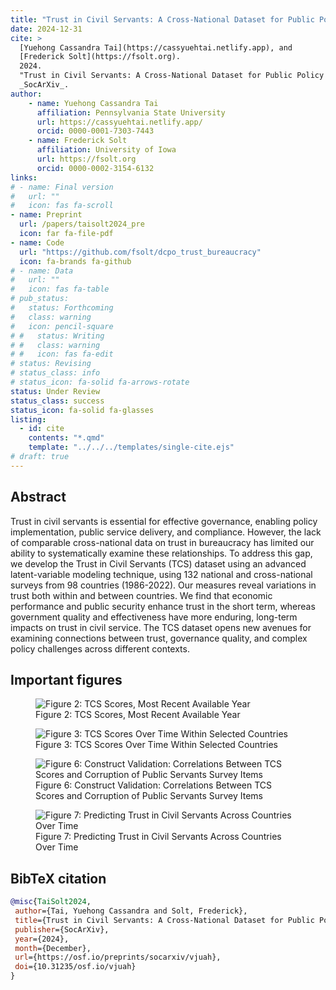```yaml
---
title: "Trust in Civil Servants: A Cross-National Dataset for Public Policy Research, 1986–2022"
date: 2024-12-31
cite: >
  [Yuehong Cassandra Tai](https://cassyuehtai.netlify.app), and
  [Frederick Solt](https://fsolt.org). 
  2024.
  "Trust in Civil Servants: A Cross-National Dataset for Public Policy Research, 1986–2022."
  _SocArXiv_.
author:
    - name: Yuehong Cassandra Tai
      affiliation: Pennsylvania State University
      url: https://cassyuehtai.netlify.app/
      orcid: 0000-0001-7303-7443
    - name: Frederick Solt
      affiliation: University of Iowa
      url: https://fsolt.org
      orcid: 0000-0002-3154-6132
links:
# - name: Final version
#   url: ""
#   icon: fas fa-scroll
- name: Preprint
  url: /papers/taisolt2024_pre
  icon: far fa-file-pdf
- name: Code
  url: "https://github.com/fsolt/dcpo_trust_bureaucracy"
  icon: fa-brands fa-github
# - name: Data
#   url: ""
#   icon: fas fa-table
# pub_status:
#   status: Forthcoming
#   class: warning
#   icon: pencil-square
# #   status: Writing
# #   class: warning
# #   icon: fas fa-edit
# status: Revising
# status_class: info
# status_icon: fa-solid fa-arrows-rotate
status: Under Review
status_class: success
status_icon: fa-solid fa-glasses
listing:
  - id: cite
    contents: "*.qmd"
    template: "../../../templates/single-cite.ejs"
# draft: true
---
```


:::{#cite}
:::


## Abstract

Trust in civil servants is essential for effective governance, enabling policy implementation, public service delivery, and compliance. However, the lack of comparable cross-national data on trust in bureaucracy has limited our ability to systematically examine these relationships. To address this gap, we develop the Trust in Civil Servants (TCS) dataset using an advanced latent-variable modeling technique, using 132 national and cross-national surveys from 98 countries (1986-2022). Our measures reveal variations in trust both within and between countries. We find that economic performance and public security enhance trust in the short term, whereas government quality and effectiveness have more enduring, long-term impacts on trust in civil service. The TCS dataset opens new avenues for examining connections between trust, governance quality, and complex policy challenges across different contexts.

## Important figures

![Figure 2: TCS Scores, Most Recent Available Year](trust_bureaucracy_fig2.png)

![Figure 3: TCS Scores Over Time Within Selected Countries](trust_bureaucracy_fig3.png)

![Figure 6: Construct Validation: Correlations Between TCS Scores and Corruption of Public Servants Survey Items](trust_bureaucracy_fig6.png)

![Figure 7: Predicting Trust in Civil Servants Across Countries Over Time](trust_bureaucracy_fig7.png)

## BibTeX citation

```bibtex
@misc{TaiSolt2024,
 author={Tai, Yuehong Cassandra and Solt, Frederick},
 title={Trust in Civil Servants: A Cross-National Dataset for Public Policy Research, 1986–2022},
 publisher={SocArXiv},
 year={2024},
 month={December}, 
 url={https://osf.io/preprints/socarxiv/vjuah},
 doi={10.31235/osf.io/vjuah}
}
```
